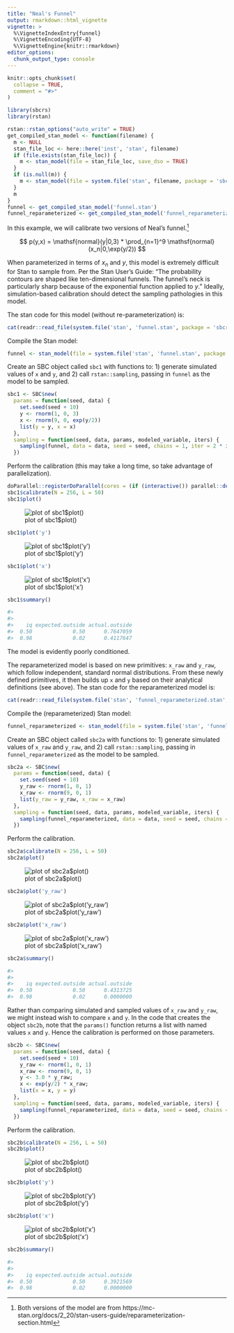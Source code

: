```yaml
---
title: "Neal's Funnel"
output: rmarkdown::html_vignette
vignette: >
  %\VignetteIndexEntry{funnel}
  %\VignetteEncoding{UTF-8}
  %\VignetteEngine{knitr::rmarkdown}
editor_options: 
  chunk_output_type: console
---
```


```r
knitr::opts_chunk$set(
  collapse = TRUE,
  comment = "#>"
)
```


```r
library(sbcrs)
library(rstan)
```


```r
rstan::rstan_options("auto_write" = TRUE)
get_compiled_stan_model <- function(filename) {
  m <- NULL
  stan_file_loc <- here::here('inst', 'stan', filename)
  if (file.exists(stan_file_loc)) {
    m <- stan_model(file = stan_file_loc, save_dso = TRUE)
  }
  if (is.null(m)) {
    m <- stan_model(file = system.file('stan', filename, package = 'sbcrs'))
  }
  m
}
funnel <- get_compiled_stan_model('funnel.stan')
funnel_reparameterized <- get_compiled_stan_model('funnel_reparameterized.stan')
```

In this example, we will calibrate two versions of Neal's funnel.[^1] 

[^1]: Both versions of the model are from https://mc-stan.org/docs/2_20/stan-users-guide/reparameterization-section.html

$$
p(y,x) = \mathsf{normal}(y|0,3) * \prod_{n=1}^9 \mathsf{normal}(x_n|0,\exp(y/2))
$$

When parameterized in terms of $x_n$ and $y$, this model is extremely difficult for Stan to sample from. Per the Stan User's Guide: "The probability contours are shaped like ten-dimensional funnels. The funnel’s neck is particularly sharp because of the exponential function applied to  $y$." Ideally, simulation-based calibration should detect the sampling pathologies in this model.

The stan code for this model (without re-parameterization) is:

```r
cat(readr::read_file(system.file('stan', 'funnel.stan', package = 'sbcrs')))
```

Compile the Stan model:

```r
funnel <- stan_model(file = system.file('stan', 'funnel.stan', package = 'sbcrs'))
```

Create an SBC object called `sbc1` with functions to: 1) generate simulated values of `x` and `y`, and 2) call `rstan::sampling`, passing in `funnel` as the model to be sampled.

```r
sbc1 <- SBC$new(
  params = function(seed, data) {
    set.seed(seed + 10)
    y <- rnorm(1, 0, 3)
    x <- rnorm(9, 0, exp(y/2))
    list(y = y, x = x)
  }, 
  sampling = function(seed, data, params, modeled_variable, iters) {
    sampling(funnel, data = data, seed = seed, chains = 1, iter = 2 * iters, warmup = iters)
  })
```

Perform the calibration (this may take a long time, so take advantage of parallelization).

```r
doParallel::registerDoParallel(cores = (if (interactive()) parallel::detectCores() else 2))
sbc1$calibrate(N = 256, L = 50)
sbc1$plot()
```

![plot of sbc1$plot()](funnel-sbc1.png)


```r
sbc1$plot('y')
```

![plot of sbc1$plot('y')](funnel-sbc1-y.png)

```r
sbc1$plot('x')
```

![plot of sbc1$plot('x')](funnel-sbc1-x.png)

```r
sbc1$summary()
```

```r
#> 
#> 
#>    iq expected.outside actual.outside
#>  0.50             0.50      0.7647059
#>  0.98             0.02      0.4117647
```


The model is evidently poorly conditioned.

The reparameterized model is based on new primitives: `x_raw` and `y_raw`, which follow independent, standard normal distributions. From these newly defined primitives, it then builds up `x` and `y` based on their analytical definitions (see above). The stan code for the reparameterized model is:

```r
cat(readr::read_file(system.file('stan', 'funnel_reparameterized.stan', package = 'sbcrs')))
```

Compile the (reparameterized) Stan model:

```r
funnel_reparameterized <- stan_model(file = system.file('stan', 'funnel_reparameterized.stan', package = 'sbcrs'))
```

Create an SBC object called `sbc2a` with functions to: 1) generate simulated values of `x_raw` and `y_raw`, and 2) call `rstan::sampling`, passing in `funnel_reparameterized` as the model to be sampled.

```r
sbc2a <- SBC$new(
  params = function(seed, data) {
    set.seed(seed + 10)
    y_raw <- rnorm(1, 0, 1)
    x_raw <- rnorm(9, 0, 1)
    list(y_raw = y_raw, x_raw = x_raw)
  }, 
  sampling = function(seed, data, params, modeled_variable, iters) {
    sampling(funnel_reparameterized, data = data, seed = seed, chains = 1, iter = 2 * iters, warmup = iters)
  })
```

Perform the calibration.

```r
sbc2a$calibrate(N = 256, L = 50)
sbc2a$plot()
```

![plot of sbc2a$plot()](funnel-sbc2a.png)

```r
sbc2a$plot('y_raw')
```

![plot of sbc2a$plot('y_raw')](funnel-sbc2a-y_raw.png)

```r
sbc2a$plot('x_raw')
```

![plot of sbc2a$plot('x_raw')](funnel-sbc2a-x_raw.png)

```r
sbc2a$summary()
```

```r
#>
#> 
#>    iq expected.outside actual.outside
#>  0.50             0.50      0.4313725
#>  0.98             0.02      0.0000000
```

Rather than comparing simulated and sampled values of `x_raw` and `y_raw`, we might instead wish to compare `x` and `y`. In the code that creates the object `sbc2b`, note that the `params()` function returns a list with named values `x` and `y`. Hence the calibration is performed on those parameters.

```r
sbc2b <- SBC$new(
  params = function(seed, data) {
    set.seed(seed + 10)
    y_raw <- rnorm(1, 0, 1)
    x_raw <- rnorm(9, 0, 1)
    y <- 3.0 * y_raw;
    x <- exp(y/2) * x_raw;
    list(x = x, y = y)
  }, 
  sampling = function(seed, data, params, modeled_variable, iters) {
    sampling(funnel_reparameterized, data = data, seed = seed, chains = 1, iter = 2 * iters, warmup = iters)
  })
```

Perform the calibration.

```r
sbc2b$calibrate(N = 256, L = 50)
sbc2b$plot()
```

![plot of sbc2b$plot()](funnel-sbc2b.png)

```r
sbc2b$plot('y')
```

![plot of sbc2b$plot('y')](funnel-sbc2b-y.png)

```r
sbc2b$plot('x')
```

![plot of sbc2b$plot('x')](funnel-sbc2b-x.png)

```r
sbc2b$summary()
```

```r
#>
#> 
#>    iq expected.outside actual.outside
#>  0.50             0.50      0.3921569
#>  0.98             0.02      0.0000000
```

